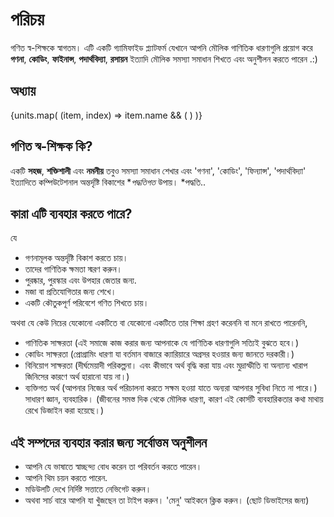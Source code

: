 # পরিচয়
 
গণিত স্ব-শিক্ষকে স্বাগতম। এটি একটি গ্যামিফাইড প্ল্যাটফর্ম যেখানে আপনি মৌলিক গাণিতিক ধারণাগুলি প্রয়োগ করে **গণনা**, **কোডিং**, **ফাইনান্স**, **পদার্থবিদ্যা**, **রসায়ন** ইত্যাদি মৌলিক সমস্যা সমাধান শিখতে এবং অনুশীলন করতে পারেন .:)

## অধ্যায়


<Cards>
    {units.map(
        (item, index) =>
        item.name && (
            <Card title={item.name} href={item.slug} key={index}/>
        )
    )}
</Cards>

## গণিত স্ব-শিক্ষক কি?

একটি **সহজ**, **শক্তিশালী** এবং **নমনীয়** তবুও সমস্যা সমাধান শেখার এবং 'গণনা', 'কোডিং', 'ফিন্যান্স', 'পদার্থবিদ্যা' ইত্যাদিতে কম্পিউটেশনাল অন্তর্দৃষ্টি বিকাশের **পদ্ধতিগত* উপায়। *পদ্ধতি..

## কারা এটি ব্যবহার করতে পারে?

যে
- গণনামূলক অন্তর্দৃষ্টি বিকাশ করতে চায়।
- তাদের গাণিতিক ক্ষমতা স্মরণ করুন।
- পুরষ্কার, পুরস্কার এবং উপহার জেতার জন্য.
- মজা বা প্রতিযোগিতার জন্য শেখে।
- একটি কৌতুকপূর্ণ পরিবেশে গণিত শিখতে চায়।

অথবা যে কেউ নিচের যেকোনো একটিতে বা যেকোনো একটিতে তার শিক্ষা গ্রহণ করেননি বা মনে রাখতে পারেননি,
- গাণিতিক সাক্ষরতা (এই সমাজে কাজ করার জন্য আপনাকে যে গাণিতিক ধারণাগুলি সত্যিই বুঝতে হবে।)
- কোডিং সাক্ষরতা (প্রোগ্রামিং ধারণা যা বর্তমান বাজারে ক্যারিয়ারে অগ্রসর হওয়ার জন্য জানতে দরকারী।)
- বিনিয়োগ সাক্ষরতা (দীর্ঘমেয়াদী পরিকল্পনা। এবং কীভাবে অর্থ বৃদ্ধি করা যায় এবং মুদ্রাস্ফীতি বা অন্যান্য খারাপ জিনিসের কারণে অর্থ হারানো যায় না।)
- ব্যক্তিগত অর্থ (আপনার নিজের অর্থ পরিচালনা করতে সক্ষম হওয়া যাতে অন্যরা আপনার সুবিধা নিতে না পারে।)
সাধারণ জ্ঞান, ব্যবহারিক। (জীবনের সমস্ত দিক থেকে মৌলিক ধারণা, কারণ এই কোর্সটি ব্যবহারিকতার কথা মাথায় রেখে ডিজাইন করা হয়েছে।)

## এই সম্পদের ব্যবহার করার জন্য সর্বোত্তম অনুশীলন
- আপনি যে ভাষাতে স্বাচ্ছন্দ্য বোধ করেন তা পরিবর্তন করতে পারেন।
- আপনি থিম চয়ন করতে পারেন.
- মডিউলটি দেখে নির্দিষ্ট সত্তাতে নেভিগেট করুন।
- অথবা সার্চ বারে আপনি যা খুঁজছেন তা টাইপ করুন।
'মেনু' আইকনে ক্লিক করুন। (ছোট ডিভাইসের জন্য)